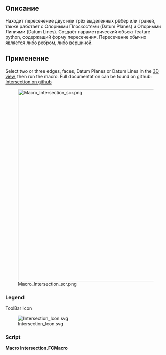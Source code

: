 <languages/>

<div lang="en" dir="ltr" class="mw-content-ltr">
{{Macro
|Name=Macro Intersection
|Icon=Intersection_Icon.svg
|Description=Finds the intersection between 2 or 3 selected edges / faces. 
|Author=TheMarkster
|Version=2024.10.17
|Date=2024-10-17
|FCVersion=0.19 or later
|Download=[https://wiki.freecad.org/images/e/e7/Intersection_Icon.svg ToolBar Icon]
|Links=[https://github.com/mwganson/intersection Full Documentation on Github]
}}
</div>

<span id="Description"></span>
== Описание ==

Находит пересечение двух или трёх выделенных рёбер или граней, также работает с Опорными Плоскостями (Datum Planes) и Опорными Линиями (Datum Lines). Создаёт параметрический объект feature python, содержащий форму пересечения. Пересечение обычно является либо ребром, либо вершиной.

<span id="Usage"></span>
== Применение ==

<div lang="en" dir="ltr" class="mw-content-ltr">
Select two or three edges, faces, Datum Planes or Datum Lines in the [[3D_view|3D view]], then run the macro. Full documentation can be found on github: [https://github.com/mwganson/intersection Intersection on github]
</div>

[[File:Macro_Intersection_scr.png|600px]]
<div lang="en" dir="ltr" class="mw-content-ltr">
{{Caption|Macro Intersection screenshot}}
</div>

<div lang="en" dir="ltr" class="mw-content-ltr">
=== Legend ===
</div>


<div lang="en" dir="ltr" class="mw-content-ltr">
{{Codeextralink|https://gist.github.com/mwganson/acf6d419ee0d3b5636ea82221846d758/raw/dff80f8b50d83312e936104f6b062b88279add64/Intersection.py|Intersection.py}}
</div>


<div lang="en" dir="ltr" class="mw-content-ltr">
ToolBar Icon
</div>
[[Image:Intersection_Icon.svg]]

=== Script ===

'''Macro Intersection.FCMacro'''

{{CodeDownload|https://gist.github.com/mwganson/acf6d419ee0d3b5636ea82221846d758|Intersection.py}}